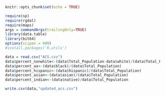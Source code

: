 ```{r}
knitr::opts_chunk$set(echo = TRUE)

```

```{r}
require(sp)  
require(rgdal)
require(maps)
args = commandArgs(trailingOnly=TRUE)
library(data.table)
library(bit64)
options(scipen = 999)
#install.packages('R.utils')
```




```{r}
data = read.csv("ACS.csv")
data$percent_nonwhite<-(data$Total_Population-data$white)/(data$Total_Population)
data$percent_aa<-(data$black)/(data$Total_Population)
data$percent_hispanic<-(data$hispanic)/(data$Total_Population)
data$percent_asian<-(data$asian)/(data$Total_Population)
data$percent_indian<-(data$native)/data$Total_Population

```


```{r}
write.csv(data,"updated_acs.csv")
```

